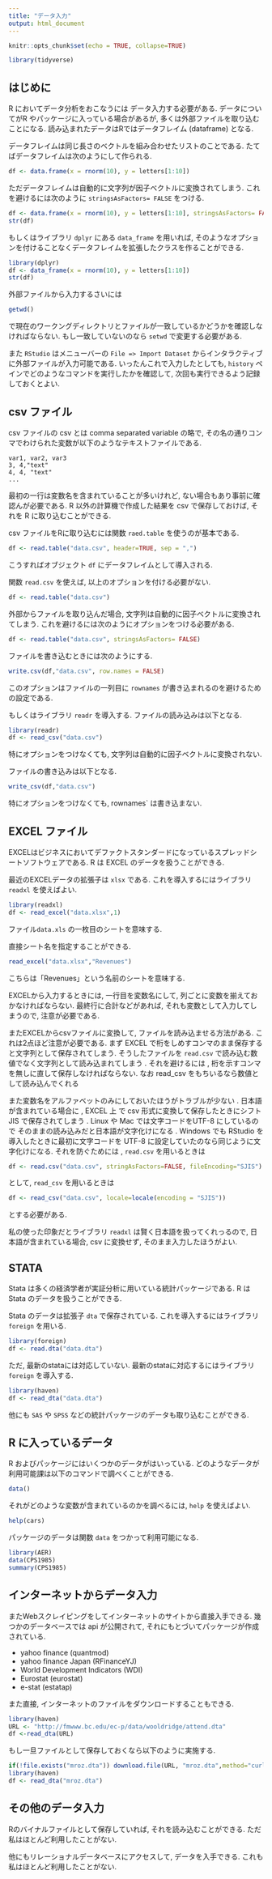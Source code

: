 ```yaml
---
title: "データ入力"
output: html_document
---
```


```r
knitr::opts_chunk$set(echo = TRUE, collapse=TRUE)
```

```r
library(tidyverse)
```

## はじめに
R においてデータ分析をおこなうには
データ入力する必要がある.
データについてがR やパッケージに入っている場合があるが,
多くは外部ファイルを取り込むことになる.
読み込まれたデータはRではデータフレイム (dataframe) となる.

データフレイムは同じ長さのベクトルを組み合わせたリストのことである.
たてばデータフレイムは次のようにして作られる.
```r
df <- data.frame(x = rnorm(10), y = letters[1:10])
```

ただデータフレイムは自動的に文字列が因子ベクトルに変換されてしまう.
これを避けるには次のように `stringsAsFactors= FALSE` をつける.
```r
df <- data.frame(x = rnorm(10), y = letters[1:10], stringsAsFactors= FALSE)
str(df)
```

もしくはライブラリ `dplyr` にある `data_frame` を用いれば, そのようなオプションを付けることなくデータフレイムを拡張したクラスを作ることができる.
```r
library(dplyr)
df <- data_frame(x = rnorm(10), y = letters[1:10])
str(df)
```

外部ファイルから入力するさいには
```r
getwd()
```
で現在のワークングディレクトリとファイルが一致しているかどうかを確認しなければならない.
もし一致していないのなら `setwd` で変更する必要がある.

また `RStudio` はメニューバーの `File => Import Dataset` からインタラクティブに外部ファイルが入力可能である.
いったんこれで入力したとしても, `history` ペインでどのようなコマンドを実行したかを確認して, 
次回も実行できるよう記録しておくとよい.

## csv ファイル

csv ファイルの csv とは comma separated variable の略で,
その名の通りコンマでわけられた変数が以下のようなテキストファイルである.
```
var1, var2, var3
3, 4,"text"
4, 4, "text"
...
```
最初の一行は変数名を含まれていることが多いけれど, ない場合もあり事前に確認んが必要である.
R 以外の計算機で作成した結果を csv で保存しておけば,
それを R に取り込むことができる.

csv ファイルをRに取り込むには関数 `raed.table` を使うのが基本である.
```r
df <- read.table("data.csv", header=TRUE, sep = ",")
```
こうすればオブジェクト `df` にデータフレイムとして導入される.

関数 `read.csv` を使えば, 以上のオプションを付ける必要がない.
```r
df <- read.table("data.csv")
```

外部からファイルを取り込んだ場合, 文字列は自動的に因子ベクトルに変換されてしまう.
これを避けるには次のようにオプションをつける必要がある.
```r
df <- read.table("data.csv", stringsAsFactors= FALSE)
```

ファイルを書き込むときには次のようにする. 
```r
write.csv(df,"data.csv", row.names = FALSE)
```
このオプションはファイルの一列目に `rownames` が書き込まれるのを避けるための設定である.

もしくはライブラリ `readr` を導入する.
ファイルの読み込みは以下となる.
```r
library(readr)
df <- read_csv("data.csv")
```
特にオプションをつけなくても, 文字列は自動的に因子ベクトルに変換されない.

ファイルの書き込みは以下となる.
```r
write_csv(df,"data.csv")
```
特にオプションをつけなくても, rownames` は書き込まない.

## EXCEL ファイル
EXCELはビジネスにおいてデファクトスタンダードになっているスプレッドシートソフトウェアである.
R は EXCEL のデータを扱うことができる.

最近のEXCELデータの拡張子は `xlsx` である.
これを導入するにはライブラリ `readxl` を使えばよい.
```r
library(readxl)
df <- read_excel("data.xlsx",1)
```
ファイル`data.xls` の一枚目のシートを意味する.

直接シート名を指定することができる.
```r
read_excel("data.xlsx","Revenues")
```
こちらは「Revenues」という名前のシートを意味する.

EXCELから入力するときには, 一行目を変数名にして,
列ごとに変数を揃えておかなければならない.
最終行に合計などがあれば, それも変数として入力してしまうので, 注意が必要である.


またEXCELからcsvファイルに変換して, ファイルを読み込ませる方法がある.
これは2点ほど注意が必要である.
まず EXCEL で桁をしめすコンマのまま保存すると文字列として保存されてしまう.
そうしたファイルを `read.csv` で読み込む数値でなく⽂字列として読み込まれてしまう .
それを避けるには , 桁を示すコンマを無しに直して保存しなければならない. 
なお read_csv をもちいるなら数値として読み込んでくれる 

また変数名をアルファベットのみにしておいたほうがトラブルが少ない . 
日本語が含まれている場合に , EXCEL 上 で csv 形式に変換して保存したときにシフト JIS で保存されてしまう . 
Linux や Mac では文字コードをUTF-8 にしているので
そのままの読み込みだと⽇本語が⽂字化けになる . 
Windows でも RStudio を導入したときに最初に文字コードを UTF-8 に設定していたのなら同じように文字化けになる.
それを防ぐためには , `read.csv` を用いるときは
```r
df <- read.csv("data.csv", stringAsFactors=FALSE, fileEncoding="SJIS")
```
として, `read_csv` を用いるときは
```r
df <- read_csv("data.csv", locale=locale(encoding = "SJIS"))
```
とする必要がある.

私の使った印象だとライブラリ `readxl` は賢く日本語を扱ってくれっるので,
日本語が含まれている場合, csv に変換せず, そのまま入力したほうがよい.

## STATA
Stata は多くの経済学者が実証分析に用いている統計パッケージである.
R は Stata のデータを扱うことができる.

Stata のデータは拡張子 `dta` で保存されている.
これを導入するにはライブラリ `foreign` を用いる.
```r
library(foreign)
df <- read.dta("data.dta")
```

ただ, 最新のstataには対応していない.
最新のstataに対応するにはライブラリ `foreign` を導入する.
```r
library(haven)
df <- read_dta("data.dta")
```

他にも `SAS` や `SPSS` などの統計パッケージのデータも取り込むことができる.

## R に入っているデータ
R およびパッケージにはいくつかのデータがはいっている.
どのようなデータが利用可能課は以下のコマンドで調べくことができる.
```r
data()
```

それがどのような変数が含まれているのかを調べるには, `help` を使えばよい.
```r
help(cars)
```

パッケージのデータは関数 `data` をつかって利用可能になる.
```r
library(AER)
data(CPS1985)
summary(CPS1985)
```


## インターネットからデータ入力
またWebスクレイピングをしてインターネットのサイトから直接入手できる.
幾つかのデータベースでは api が公開されて,
それにもとづいてパッケージが作成されている.

+ yahoo finance (quantmod)
+ yahoo finance Japan (RFinanceYJ)
+ World Development Indicators (WDI)
+ Eurostat (eurostat)
+ e-stat (estatap)

また直接, インターネットのファイルをダウンロードすることもできる.
```r
library(haven)
URL <- "http://fmwww.bc.edu/ec-p/data/wooldridge/attend.dta"
df <-read_dta(URL)
```

もし一旦ファイルとして保存しておくなら以下のように実施する.
```r
if(!file.exists("mroz.dta")) download.file(URL, "mroz.dta",method="curl")
library(haven)
df <- read_dta("mroz.dta")
```

## その他のデータ入力
Rのバイナルファイルとして保存していれば, それを読み込むことができる.
ただ私はほとんど利用したことがない.

他にもリレーショナルデータベースにアクセスして, データを入手できる.
これも私はほとんど利用したことがない.





